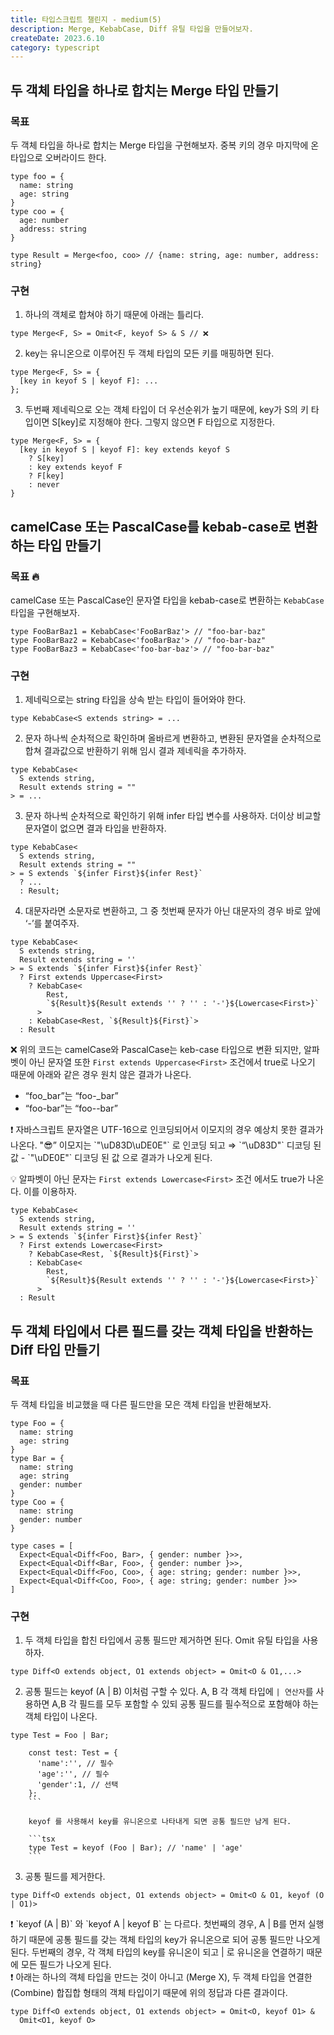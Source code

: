 ```yaml
---
title: 타입스크립트 챌린지 - medium(5)
description: Merge, KebabCase, Diff 유틸 타입을 만들어보자.
createDate: 2023.6.10
category: typescript
---
```


## 두 객체 타입을 하나로 합치는 Merge 타입 만들기

### 목표

두 객체 타입을 하나로 합치는 Merge 타입을 구현해보자. 중복 키의 경우 마지막에 온 타입으로 오버라이드 한다.

```tsx
type foo = {
  name: string
  age: string
}
type coo = {
  age: number
  address: string
}

type Result = Merge<foo, coo> // {name: string, age: number, address: string}
```

### 구현

1. 하나의 객체로 합쳐야 하기 때문에 아래는 틀리다.

```tsx
type Merge<F, S> = Omit<F, keyof S> & S // ❌
```

2. key는 유니온으로 이루어진 두 객체 타입의 모든 키를 매핑하면 된다.

```tsx
type Merge<F, S> = {
  [key in keyof S | keyof F]: ...
};
```

3. 두번째 제네릭으로 오는 객체 타입이 더 우선순위가 높기 때문에, key가 S의 키 타입이면 S[key]로 지정해야 한다. 그렇지 않으면 F 타입으로 지정한다.

```tsx
type Merge<F, S> = {
  [key in keyof S | keyof F]: key extends keyof S
    ? S[key]
    : key extends keyof F
    ? F[key]
    : never
}
```

## camelCase 또는 PascalCase를 kebab-case로 변환하는 타입 만들기

### 목표 🔥

camelCase 또는 PascalCase인 문자열 타입을 kebab-case로 변환하는 `KebabCase`타입을 구현해보자.

```tsx
type FooBarBaz1 = KebabCase<'FooBarBaz'> // "foo-bar-baz"
type FooBarBaz2 = KebabCase<'fooBarBaz'> // "foo-bar-baz"
type FooBarBaz3 = KebabCase<'foo-bar-baz'> // "foo-bar-baz"
```

### 구현

1. 제네릭으로는 string 타입을 상속 받는 타입이 들어와야 한다.

```tsx
type KebabCase<S extends string> = ...
```

2. 문자 하나씩 순차적으로 확인하며 올바르게 변환하고,
   변환된 문자열을 순차적으로 합쳐 결과값으로 반환하기 위해 임시 결과 제네릭을 추가하자.

```tsx
type KebabCase<
  S extends string,
  Result extends string = ""
> = ...
```

3. 문자 하나씩 순차적으로 확인하기 위해 infer 타입 변수를 사용하자.
   더이상 비교할 문자열이 없으면 결과 타입을 반환하자.

```tsx
type KebabCase<
  S extends string,
  Result extends string = ""
> = S extends `${infer First}${infer Rest}`
  ? ...
  : Result;
```

4. 대문자라면 소문자로 변환하고, 그 중 첫번째 문자가 아닌 대문자의 경우 바로 앞에 ‘-’를 붙여주자.

```tsx
type KebabCase<
  S extends string,
  Result extends string = ''
> = S extends `${infer First}${infer Rest}`
  ? First extends Uppercase<First>
    ? KebabCase<
        Rest,
        `${Result}${Result extends '' ? '' : '-'}${Lowercase<First>}`
      >
    : KebabCase<Rest, `${Result}${First}`>
  : Result
```

❌ 위의 코드는 camelCase와 PascalCase는 keb-case 타입으로 변환 되지만, 알파벳이 아닌 문자열 또한 `First extends Uppercase<First>` 조건에서 true로 나오기 때문에
아래와 같은 경우 원치 않은 결과가 나온다.

- “foo_bar”는 “foo-\_bar”
- “foo-bar”는 “foo--bar”

<aside>
❗ 자바스크립트 문자열은 UTF-16으로 인코딩되어서 이모지의 경우 예상치 못한 결과가 나온다.
"😎” 이모지는 `"\uD83D\uDE0E"` 로 인코딩 되고 
⇒ `“\uD83D"` 디코딩 된 값 - `"\uDE0E"` 디코딩 된 값
으로 결과가 나오게 된다.

</aside>

💡 알파벳이 아닌 문자는 `First extends Lowercase<First>` 조건 에서도 true가 나온다. 이를 이용하자.

```tsx
type KebabCase<
  S extends string,
  Result extends string = ''
> = S extends `${infer First}${infer Rest}`
  ? First extends Lowercase<First>
    ? KebabCase<Rest, `${Result}${First}`>
    : KebabCase<
        Rest,
        `${Result}${Result extends '' ? '' : '-'}${Lowercase<First>}`
      >
  : Result
```

## 두 객체 타입에서 다른 필드를 갖는 객체 타입을 반환하는 Diff 타입 만들기

### 목표

두 객체 타입을 비교했을 때 다른 필드만을 모은 객체 타입을 반환해보자.

```tsx
type Foo = {
  name: string
  age: string
}
type Bar = {
  name: string
  age: string
  gender: number
}
type Coo = {
  name: string
  gender: number
}

type cases = [
  Expect<Equal<Diff<Foo, Bar>, { gender: number }>>,
  Expect<Equal<Diff<Bar, Foo>, { gender: number }>>,
  Expect<Equal<Diff<Foo, Coo>, { age: string; gender: number }>>,
  Expect<Equal<Diff<Coo, Foo>, { age: string; gender: number }>>
]
```

### 구현

1. 두 객체 타입을 합친 타입에서 공통 필드만 제거하면 된다.
   Omit 유틸 타입을 사용하자.

```tsx
type Diff<O extends object, O1 extends object> = Omit<O & O1,...>
```

2. 공통 필드는 keyof (A | B) 이처럼 구할 수 있다.
   A, B 각 객체 타입에 `| 연산자`를 사용하면 A,B 각 필드를 모두 포함할 수 있되 공통 필드를 필수적으로 포함해야 하는 객체 타입이 나온다.

````tsx
type Test = Foo | Bar;

    const test: Test = {
      'name':'', // 필수
      'age':'', // 필수
      'gender':1, // 선택
    };
    ```

    keyof 를 사용해서 key를 유니온으로 나타내게 되면 공통 필드만 남게 된다.

    ```tsx
    type Test = keyof (Foo | Bar); // 'name' | 'age'
    ```

````

3. 공통 필드를 제거한다.

```tsx
type Diff<O extends object, O1 extends object> = Omit<O & O1, keyof (O | O1)>
```

<aside>
❗ `keyof (A | B)` 와 `keyof A | keyof B` 는 다르다.  
첫번째의 경우, A | B를 먼저 실행하기 때문에    
공통 필드를 갖는 객체 타입의 key가 유니온으로 되어 공통 필드만 나오게 된다.  
두번째의 경우, 각 객체 타입의 key를 유니온이 되고 | 로 유니온을 연결하기 때문에 모든 필드가 나오게 된다.

</aside>

<aside>
❗ 아래는 하나의 객체 타입을 만드는 것이 아니고 (Merge X),    
두 객체 타입을 연결한 (Combine) 합집합 형태의 객체 타입이기 때문에   
위의 정답과 다른 결과이다.

```tsx
type Diff<O extends object, O1 extends object> = Omit<O, keyof O1> &
  Omit<O1, keyof O>
```

</aside>
